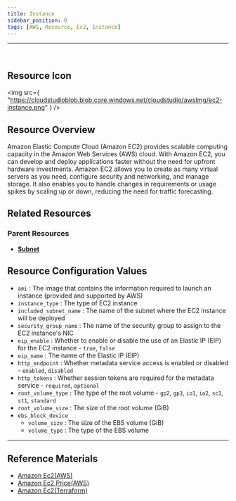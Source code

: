 ```yaml
---
title: Instance
sidebar_position: 0
tags: [AWS, Resource, Ec2, Instance]
---
```


<hr />
<br />

## Resource Icon

<img
    src={
        "https://cloudstudioblob.blob.core.windows.net/cloudstudio/awsImg/ec2-instance.png"
    }
/>

## Resource Overview

Amazon Elastic Compute Cloud (Amazon EC2) provides scalable computing capacity in the Amazon Web Services (AWS) cloud. 
With Amazon EC2, you can develop and deploy applications faster without the need for upfront hardware investments. 
Amazon EC2 allows you to create as many virtual servers as you need, configure security and networking, and manage storage. 
It also enables you to handle changes in requirements or usage spikes by scaling up or down, reducing the need for traffic forecasting.

## Related Resources

### Parent Resources

-   [**Subnet**](https://docs.cstudio.app/docs/resource/aws/Vpc/Subnet)

## Resource Configuration Values

-   `ami` : The image that contains the information required to launch an instance (provided and supported by AWS)
-   `instance_type` : The type of EC2 instance
-   `included_subnet_name` : The name of the subnet where the EC2 instance will be deployed
-   `security_group_name` : The name of the security group to assign to the EC2 instance's NIC
-   `eip_enable` : Whether to enable or disable the use of an Elastic IP (EIP) for the EC2 instance - `true`, `false`
-   `eip_name` : The name of the Elastic IP (EIP)
-   `http_endpoint` : Whether metadata service access is enabled or disabled - `enabled`, `disabled`
-   `http_tokens` : Whether session tokens are required for the metadata service - `required`, `optional`
-   `root_volume_type` : The type of the root volume - `gp2`, `gp3`, `io1`, `io2`, `sc1`, `st1`, `standard`
-   `root_volume_size` : The size of the root volume (GiB)
-   `ebs_block_device`
    -   `volume_size` : The size of the EBS volume (GiB)
    -   `volume_type` : The type of the EBS volume

---

## Reference Materials

-   [Amazon Ec2(AWS)](https://docs.aws.amazon.com/ko_kr/AWSEC2/latest/UserGuide/concepts.html)
-   [Amazon Ec2 Price(AWS)](https://aws.amazon.com/ko/ec2/pricing/)
-   [Amazon Ec2(Terraform)](https://registry.terraform.io/providers/hashicorp/aws/latest/docs/resources/ebs_default_kms_key)

